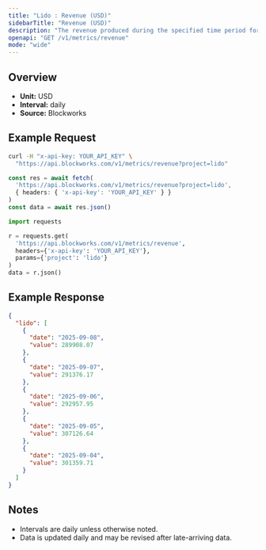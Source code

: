 ```yaml
---
title: "Lido : Revenue (USD)"
sidebarTitle: "Revenue (USD)"
description: "The revenue produced during the specified time period for given project."
openapi: "GET /v1/metrics/revenue"
mode: "wide"
---
```


## Overview

- **Unit:** USD
- **Interval:** daily
- **Source:** Blockworks

## Example Request

<CodeGroup>

```bash cURL
curl -H "x-api-key: YOUR_API_KEY" \
  "https://api.blockworks.com/v1/metrics/revenue?project=lido"
```

```typescript TypeScript
const res = await fetch(
  'https://api.blockworks.com/v1/metrics/revenue?project=lido',
  { headers: { 'x-api-key': 'YOUR_API_KEY' } }
)
const data = await res.json()
```

```python Python
import requests

r = requests.get(
  'https://api.blockworks.com/v1/metrics/revenue',
  headers={'x-api-key': 'YOUR_API_KEY'},
  params={'project': 'lido'}
)
data = r.json()
```

</CodeGroup>

## Example Response

```json
{
  "lido": [
    {
      "date": "2025-09-08",
      "value": 289908.07
    },
    {
      "date": "2025-09-07",
      "value": 291376.17
    },
    {
      "date": "2025-09-06",
      "value": 292957.95
    },
    {
      "date": "2025-09-05",
      "value": 307126.64
    },
    {
      "date": "2025-09-04",
      "value": 301359.71
    }
  ]
}
```

## Notes
- Intervals are daily unless otherwise noted.
- Data is updated daily and may be revised after late-arriving data.
